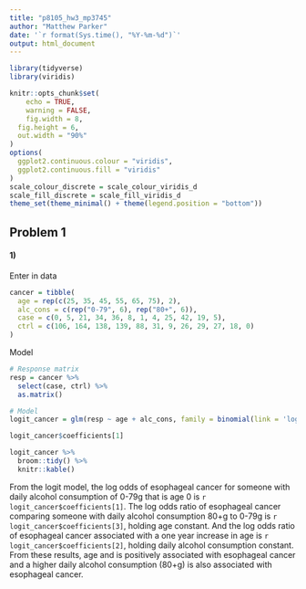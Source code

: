```yaml
---
title: "p8105_hw3_mp3745"
author: "Matthew Parker"
date: '`r format(Sys.time(), "%Y-%m-%d")`'
output: html_document
---
```


```r
library(tidyverse)
library(viridis)

knitr::opts_chunk$set(
	echo = TRUE,
	warning = FALSE,
	fig.width = 8, 
  fig.height = 6,
  out.width = "90%"
)
options(
  ggplot2.continuous.colour = "viridis",
  ggplot2.continuous.fill = "viridis"
)
scale_colour_discrete = scale_colour_viridis_d
scale_fill_discrete = scale_fill_viridis_d
theme_set(theme_minimal() + theme(legend.position = "bottom"))
```


## Problem 1

#### 1)

Enter in data
```r
cancer = tibble(
  age = rep(c(25, 35, 45, 55, 65, 75), 2),
  alc_cons = c(rep("0-79", 6), rep("80+", 6)),
  case = c(0, 5, 21, 34, 36, 8, 1, 4, 25, 42, 19, 5),
  ctrl = c(106, 164, 138, 139, 88, 31, 9, 26, 29, 27, 18, 0)
)
```

Model
```r
# Response matrix
resp = cancer %>% 
  select(case, ctrl) %>% 
  as.matrix()

# Model
logit_cancer = glm(resp ~ age + alc_cons, family = binomial(link = 'logit'), data = cancer)

logit_cancer$coefficients[1]

logit_cancer %>% 
  broom::tidy() %>% 
  knitr::kable()
```

From the logit model, the log odds of esophageal cancer for someone with daily alcohol consumption of 0-79g that is age 0 is `r logit_cancer$coefficients[1]`. The log odds ratio of esophageal cancer comparing someone with daily alcohol consumption 80+g to 0-79g is `r logit_cancer$coefficients[3]`, holding age constant. And the log odds ratio of esophageal cancer associated with a one year increase in age is `r logit_cancer$coefficients[2]`, holding daily alcohol consumption constant. From these results, age and is positively associated with esophageal cancer and a higher daily alcohol consumption (80+g) is also associated with esophageal cancer.

